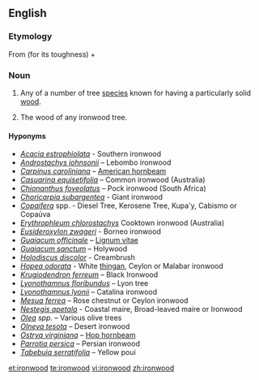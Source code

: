 {{wikipedia}}
==English==

===Etymology===
From {{term|iron||lang=en}} (for its toughness) + {{term|wood|lang=en}}

===Noun===
{{en-noun|s|-}}

# {{countable}} Any of a number of tree [[species]] known for having a particularly solid [[wood]].<!--We could put a list somewhere, but I'm not sure where...-->
# {{uncountable}} The wood of any ironwood tree.

====Hyponyms====
* ''[[Acacia estrophiolata]]'' - Southern ironwood
* ''[[Androstachys johnsonii]]'' – Lebombo ironwood
* ''[[American Hornbeam|Carpinus caroliniana]]'' – [[American hornbeam]]
* ''[[Casuarina equisetifolia]]'' – Common ironwood (Australia)
* ''[[Chionanthus foveolatus]]''  – Pock ironwood (South Africa)
* ''[[Choricarpia subargentea]]'' - Giant ironwood
* ''[[Copaifera]]'' spp. - Diesel Tree, Kerosene Tree, Kupa'y, Cabismo or Copaúva
* ''[[Erythrophleum chlorostachys]]'' Cooktown ironwood (Australia)
* ''[[Eusideroxylon zwageri]]'' - Borneo ironwood
* ''[[Guaiacum officinale]]'' – [[Lignum vitae]]
* ''[[Guaiacum sanctum]]'' – Holywood
* ''[[Holodiscus discolor]]'' - Creambrush
* ''[[Hopea odorata]]'' - White [[thingan]], Ceylon or Malabar ironwood
* ''[[Krugiodendron ferreum]]'' – Black Ironwood
* ''[[Lyonothamnus floribundus]]'' – Lyon tree
* ''[[Lyonothamnus lyonii]]'' – Catalina ironwood
* ''[[Mesua ferrea]]'' – Rose chestnut or Ceylon ironwood
* ''[[Nestegis apetala]]'' - Coastal maire, Broad-leaved maire or Ironwood
* ''[[Olea]] spp.'' – Various olive trees
* ''[[Olneya tesota]]'' – Desert ironwood
* ''[[Ostrya virginiana]]'' – [[hop hornbeam|Hop hornbeam]]
* ''[[Parrotia persica]]'' – Persian ironwood
* ''[[Tabebuia serratifolia]]'' – Yellow poui

[[et:ironwood]]
[[te:ironwood]]
[[vi:ironwood]]
[[zh:ironwood]]